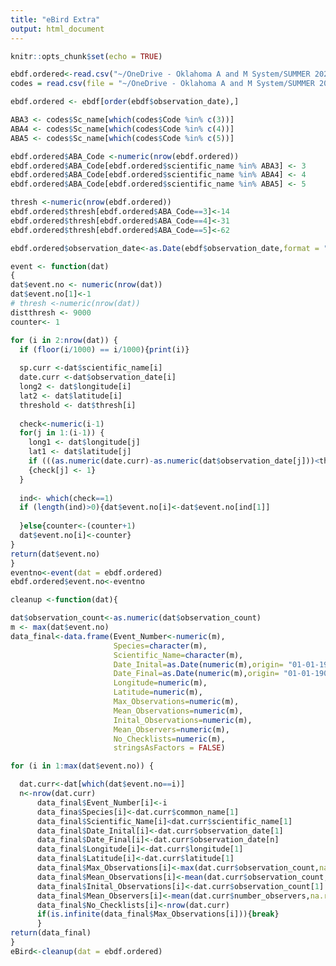 ```yaml
---
title: "eBird Extra"
output: html_document
---
```


```r
knitr::opts_chunk$set(echo = TRUE)
```

```r
ebdf.ordered<-read.csv("~/OneDrive - Oklahoma A and M System/SUMMER 2021/Research/data_code345.csv",header = TRUE)
codes = read.csv(file = "~/OneDrive - Oklahoma A and M System/SUMMER 2021/Research/ABA Checklist.csv", header = T)

ebdf.ordered <- ebdf[order(ebdf$observation_date),] 

ABA3 <- codes$Sc_name[which(codes$Code %in% c(3))]
ABA4 <- codes$Sc_name[which(codes$Code %in% c(4))]
ABA5 <- codes$Sc_name[which(codes$Code %in% c(5))]

ebdf.ordered$ABA_Code <-numeric(nrow(ebdf.ordered))
ebdf.ordered$ABA_Code[ebdf.ordered$scientific_name %in% ABA3] <- 3
ebdf.ordered$ABA_Code[ebdf.ordered$scientific_name %in% ABA4] <- 4
ebdf.ordered$ABA_Code[ebdf.ordered$scientific_name %in% ABA5] <- 5

thresh <-numeric(nrow(ebdf.ordered))
ebdf.ordered$thresh[ebdf.ordered$ABA_Code==3]<-14
ebdf.ordered$thresh[ebdf.ordered$ABA_Code==4]<-31
ebdf.ordered$thresh[ebdf.ordered$ABA_Code==5]<-62

ebdf.ordered$observation_date<-as.Date(ebdf$observation_date,format = "%m/%d/%Y")
```



```r
event <- function(dat)
{
dat$event.no <- numeric(nrow(dat))
dat$event.no[1]<-1
# thresh <-numeric(nrow(dat))
distthresh <- 9000
counter<- 1  

for (i in 2:nrow(dat)) {
  if (floor(i/1000) == i/1000){print(i)}
  
  sp.curr <-dat$scientific_name[i]
  date.curr <-dat$observation_date[i]
  long2 <- dat$longitude[i]
  lat2 <- dat$latitude[i]
  threshold <- dat$thresh[i]
  
  check<-numeric(i-1)  
  for(j in 1:(i-1)) {
    long1 <- dat$longitude[j]
    lat1 <- dat$latitude[j]
    if (((as.numeric(date.curr)-as.numeric(dat$observation_date[j]))<threshold)&(sp.curr == dat$scientific_name[j])&(distHaversine(c(long1,lat1),c(long2,lat2))<distthresh))
    {check[j] <- 1}
  }
  
  ind<- which(check==1)
  if (length(ind)>0){dat$event.no[i]<-dat$event.no[ind[1]]
  
  }else{counter<-(counter+1)
  dat$event.no[i]<-counter}
}
return(dat$event.no)
}
eventno<-event(dat = ebdf.ordered)
ebdf.ordered$event.no<-eventno
```

```r
cleanup <-function(dat){

dat$observation_count<-as.numeric(dat$observation_count)
m <- max(dat$event.no)
data_final<-data.frame(Event_Number<-numeric(m),
                       Species=character(m),
                       Scientific_Name=character(m),
                       Date_Inital=as.Date(numeric(m),origin= "01-01-1900"),
                       Date_Final=as.Date(numeric(m),origin= "01-01-1900"),
                       Longitude=numeric(m),
                       Latitude=numeric(m),
                       Max_Observations=numeric(m),
                       Mean_Observations=numeric(m),
                       Inital_Observations=numeric(m),
                       Mean_Observers=numeric(m),
                       No_Checklists=numeric(m),
                       stringsAsFactors = FALSE)  

for (i in 1:max(dat$event.no)) {

  dat.curr<-dat[which(dat$event.no==i)]  
  n<-nrow(dat.curr)
      data_final$Event_Number[i]<-i
      data_fina$Species[i]<-dat.curr$common_name[1]
      data_final$Scientific_Name[i]<dat.curr$scientific_name[1]
      data_final$Date_Inital[i]<-dat.curr$observation_date[1]
      data_final$Date_Final[i]<-dat.curr$observation_date[n]
      data_final$Longitude[i]<-dat.curr$longitude[1]
      data_final$Latitude[i]<-dat.curr$latitude[1]
      data_final$Max_Observations[i]<-max(dat.curr$observation_count,na.rm=T)
      data_final$Mean_Observations[i]<-mean(dat.curr$observation_count,na.rm=T)
      data_final$Inital_Observations[i]<-dat.curr$observation_count[1]
      data_final$Mean_Observers[i]<-mean(dat.curr$number_observers,na.rm=T)
      data_final$No_Checklists[i]<-nrow(dat.curr)
      if(is.infinite(data_final$Max_Observations[i])){break}
      }
return(data_final)
}
eBird<-cleanup(dat = ebdf.ordered)
```